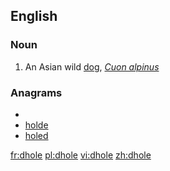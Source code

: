 ==English==

===Noun===
{{wikipedia}}
{{en-noun}}

# An Asian wild [[dog]], ''[[Cuon alpinus]]''

===Anagrams===
* {{alphagram|dehlo}}
* [[holde#English|holde]]
* [[holed#English|holed]]


[[fr:dhole]]
[[pl:dhole]]
[[vi:dhole]]
[[zh:dhole]]